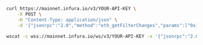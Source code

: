 
<Tabs>

<TabItem value="cURL">

```bash
curl https://mainnet.infura.io/v3/YOUR-API-KEY \
    -X POST \
    -H "Content-Type: application/json" \
    -d '{"jsonrpc":"2.0","method":"eth_getFilterChanges","params":["0x10ff0bfbedb01f0dbd4106d14eb719ec38b6eb5b821c"],"id":1}'
```

  </TabItem>
  <TabItem value="WSS">

```bash
wscat -c wss://mainnet.infura.io/ws/v3/YOUR-API-KEY -x '{"jsonrpc":"2.0","method":"eth_getFilterChanges","params":["0x10ff0bfbedb01f0dbd4106d14eb719ec38b6eb5b821c"],"id":1}'
```

  </TabItem>
  
</Tabs>

